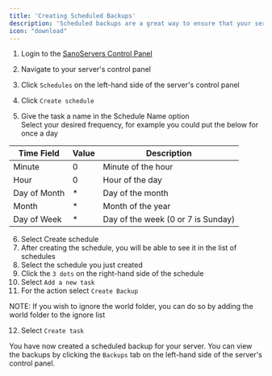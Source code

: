 ```yaml
---
title: 'Creating Scheduled Backups'
description: 'Scheduled backups are a great way to ensure that your server data is safe and secure. In this guide, we will show you how to create scheduled backups for your server.'
icon: "download"
---
```


1. Login to the [SanoServers Control Panel](https://panel.sanoservers.com/)
2. Navigate to your server's control panel
3. Click ``Schedules`` on the left-hand side of the server's control panel
4. Click ``Create schedule``

5. Give the task a name in the Schedule Name option<br/>
Select your desired frequency, for example you could put the below for once a day

| Time Field    | Value     | Description                            |
|---------------|-----------|----------------------------------------|
| Minute        | 0      | Minute of the hour                    |
| Hour          | 0      | Hour of the day                       |
| Day of Month  | *      | Day of the month                       |
| Month         | *      | Month of the year                      |
| Day of Week   | *      | Day of the week (0 or 7 is Sunday)     |

6. Select Create schedule
7. After creating the schedule, you will be able to see it in the list of schedules
8. Select the schedule you just created
9. Click the ``3 dots`` on the right-hand side of the schedule
10. Select ``Add a new task``
11. For the action select ``Create Backup``

NOTE: If you wish to ignore the world folder, you can do so by adding the world folder to the ignore list<br/>

12. Select ``Create task``

You have now created a scheduled backup for your server. You can view the backups by clicking the ``Backups`` tab on the left-hand side of the server's control panel.